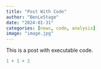 ```yaml
---
title: "Post With Code"
author: "BenLeStage"
date: "2024-01-31"
categories: [news, code, analysis]
image: "image.jpg"
---
```


This is a post with executable code.

```r
1 + 1 + 2
```
